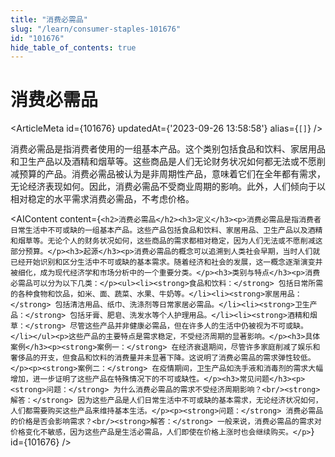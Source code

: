 ```yaml
---
title: "消费必需品"
slug: "/learn/consumer-staples-101676"
id: "101676"
hide_table_of_contents: true
---
```



# 消费必需品

<ArticleMeta id={101676} updatedAt={'2023-09-26 13:58:58'} alias={`[]`} />
<div className='border-solid border-b border-t-0 my-4 border-[var(--ifm-color-gray-300)]' />

消费必需品是指消费者使用的一组基本产品。这个类别包括食品和饮料、家居用品和卫生产品以及酒精和烟草等。这些商品是人们无论财务状况如何都无法或不愿削减预算的产品。消费必需品被认为是非周期性产品，意味着它们在全年都有需求，无论经济表现如何。因此，消费必需品不受商业周期的影响。此外，人们倾向于以相对稳定的水平需求消费必需品，不考虑价格。

<AIContent content={`<h2>消费必需品</h2><h3>定义</h3><p>消费必需品是指消费者日常生活中不可或缺的一组基本产品。这些产品包括食品和饮料、家居用品、卫生产品以及酒精和烟草等。无论个人的财务状况如何，这些商品的需求都相对稳定，因为人们无法或不愿削减这部分预算。</p><h3>起源</h3><p>消费必需品的概念可以追溯到人类社会早期，当时人们就已经开始识别和区分生活中不可或缺的基本需求。随着经济和社会的发展，这一概念逐渐演变并被细化，成为现代经济学和市场分析中的一个重要分类。</p><h3>类别与特点</h3><p>消费必需品可以分为以下几类：</p><ul><li><strong>食品和饮料：</strong> 包括日常所需的各种食物和饮品，如米、面、蔬菜、水果、牛奶等。</li><li><strong>家居用品：</strong> 包括清洁用品、纸巾、洗涤剂等日常家居必需品。</li><li><strong>卫生产品：</strong> 包括牙膏、肥皂、洗发水等个人护理用品。</li><li><strong>酒精和烟草：</strong> 尽管这些产品并非健康必需品，但在许多人的生活中仍被视为不可或缺。</li></ul><p>这些产品的主要特点是需求稳定，不受经济周期的显著影响。</p><h3>具体案例</h3><p><strong>案例一：</strong> 在经济衰退期间，尽管许多家庭削减了娱乐和奢侈品的开支，但食品和饮料的消费量并未显著下降。这说明了消费必需品的需求弹性较低。</p><p><strong>案例二：</strong> 在疫情期间，卫生产品如洗手液和消毒剂的需求大幅增加，进一步证明了这些产品在特殊情况下的不可或缺性。</p><h3>常见问题</h3><p><strong>问题：</strong> 为什么消费必需品的需求不受经济周期影响？<br/><strong>解答：</strong> 因为这些产品是人们日常生活中不可或缺的基本需求，无论经济状况如何，人们都需要购买这些产品来维持基本生活。</p><p><strong>问题：</strong> 消费必需品的价格是否会影响需求？<br/><strong>解答：</strong> 一般来说，消费必需品的需求对价格变化不敏感，因为这些产品是生活必需品，人们即使在价格上涨时也会继续购买。</p>`} id={101676} />
